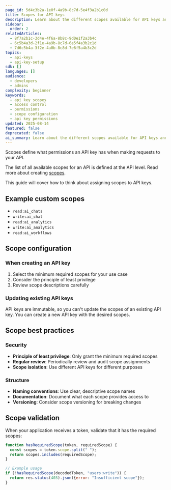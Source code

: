 ```yaml
---
page_id: 5d4c3b2a-1e0f-4a9b-8c7d-5e4f3a2b1c0d
title: Scopes for API keys
description: Learn about the different scopes available for API keys and how to configure them for proper access control
sidebar:
  order: 2
relatedArticles:
  - 8f7a2b1c-3d4e-4f6a-8b8c-9d0e1f2a3b4c
  - 6c5b4a3d-2f1e-4a9b-8c7d-6e5f4a3b2c1d
  - 7d6c5b4a-3f2e-4a0b-8c8d-7e6f5a4b3c2d
topics:
  - api-keys
  - api-key-setup
sdk: []
languages: []
audience:
  - developers
  - admins
complexity: beginner
keywords:
  - api key scopes
  - access control
  - permissions
  - scope configuration
  - api key permissions
updated: 2025-08-14
featured: false
deprecated: false
ai_summary: Learn about the different scopes available for API keys and how to configure them for proper access control.
---
```


Scopes define what permissions an API key has when making requests to your API.

The list of all available scopes for an API is defined at the API level. Read more about creating [scopes](/your-apis/custom-api-scopes/).

This guide will cover how to think about assigning scopes to API keys.

## Example custom scopes

- `read:ai_chats`
- `write:ai_chat`
- `read:ai_analytics`
- `write:ai_analytics`
- `read:ai_workflows`

## Scope configuration

### When creating an API key

1. Select the minimum required scopes for your use case
2. Consider the principle of least privilege
3. Review scope descriptions carefully

### Updating existing API keys

API keys are immutable, so you can't update the scopes of an existing API key. You can create a new API key with the desired scopes.

## Scope best practices

### Security

- **Principle of least privilege**: Only grant the minimum required scopes
- **Regular review**: Periodically review and audit scope assignments
- **Scope isolation**: Use different API keys for different purposes

### Structure

- **Naming conventions**: Use clear, descriptive scope names
- **Documentation**: Document what each scope provides access to
- **Versioning**: Consider scope versioning for breaking changes

## Scope validation

When your application receives a token, validate that it has the required scopes:

```javascript
function hasRequiredScope(token, requiredScope) {
  const scopes = token.scope.split(" ");
  return scopes.includes(requiredScope);
}

// Example usage
if (!hasRequiredScope(decodedToken, "users:write")) {
  return res.status(403).json({error: "Insufficient scope"});
}
```
